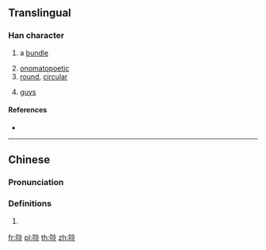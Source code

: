 ==Translingual==

===Han character===
{{Han char|rn=30|rad=口|as=07|sn=10|four=|canj=RIMI|ids=⿰口冷}}

# {{label|mul|Cantonese}} a [[bundle]]
# [[onomatopoetic]]
# [[round]], [[circular]]
# {{label|mul|[[slang]]}} [[guy]]s

====References====
* {{Han ref|kx=0193.051|hdz=10633.011|uh=5525|ud=21797}}

----

==Chinese==
{{zh-forms}}

===Pronunciation===
{{zh-pron
|c=laang1,laang4,laang6
|cat=
}}

===Definitions===
{{zh-hanzi}}

# {{rfdef|zh}}

[[fr:唥]]
[[pl:唥]]
[[th:唥]]
[[zh:唥]]